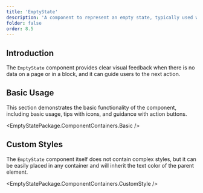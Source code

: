 ```yaml
---
title: 'EmptyState'
description: 'A component to represent an empty state, typically used when a list, search result, or any data-requiring area is empty.'
folder: false
order: 8.5
---
```



## Introduction

The `EmptyState` component provides clear visual feedback when there is no data on a page or in a block, and it can guide users to the next action.

## Basic Usage

This section demonstrates the basic functionality of the component, including basic usage, tips with icons, and guidance with action buttons.

<EmptyStatePackage.ComponentContainers.Basic />

## Custom Styles

The `EmptyState` component itself does not contain complex styles, but it can be easily placed in any container and will inherit the text color of the parent element.

<EmptyStatePackage.ComponentContainers.CustomStyle /> 
